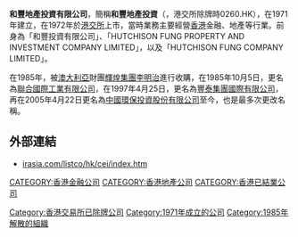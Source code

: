 '''和豐地產投資有限公司'''，簡稱'''和豐地產投資'''（'''{{lang-en|WELL FUNG PROPERTY & INVESTMENT LIMITED}}'''，港交所除牌時0260.HK），在1971年建立，在1972年於[[港交所|港交所]]上市，當時業務主要經營[[香港|香港]]金融、地產等行業。前身為「和豐投資有限公司」、「HUTCHISON FUNG PROPERTY AND INVESTMENT COMPANY LIMITED」，以及「HUTCHISON FUNG COMPANY LIMITED」。

在1985年，被[[澳大利亞|澳大利亞]]財團[[輝煌集團|輝煌集團]][[李明治|李明治]]進行收購，在1985年10月5日，更名為[[聯合國際工業有限公司|聯合國際工業有限公司]]，在1997年4月25日，更名為[[豐泰集團國際有限公司|豐泰集團國際有限公司]]，再在2005年4月22日更名為[[中國環保投資股份有限公司|中國環保投資股份有限公司]]至今，也是最多次更改名稱。

==外部連結==
*[http://www.irasia.com/listco/hk/cei/index.htm irasia.com/listco/hk/cei/index.htm]{{Wayback|url=http://www.irasia.com/listco/hk/cei/index.htm |date=20130108092019 }}

[[Category:香港交易所已除牌公司|Category:香港交易所已除牌公司]]
[[CATEGORY:香港金融公司|CATEGORY:香港金融公司]]
[[CATEGORY:香港地產公司|CATEGORY:香港地產公司]]
[[CATEGORY:香港已結業公司|CATEGORY:香港已結業公司]]
[[Category:1971年成立的公司|Category:1971年成立的公司]]
[[Category:1985年解散的組織|Category:1985年解散的組織]]